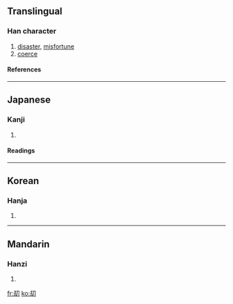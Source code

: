 ==Translingual==
===Han character===
{{Han char|rn=18|rad=刀|as=05|sn=7|four=|canj=土戈尸竹 (GISH)}}
# [[disaster]], [[misfortune]]
# [[coerce]]
====References====
{{Han ref|kx=0138.150|dkj=01927|dj=0313.030|hdz=10327.200|uh=5227|ud=21031}}
----
==Japanese==
===Kanji===
{{ja-kanji|grade=|rs=刀05}}
# {{defn|Japanese}} 
====Readings====
{{ja-readings|on=[[ごう]] (gō), [[きょう]] (kyō), [[こう]] (kō)|kun=[[おびゃかす]] (obyakasu)}}
----
==Korean==
===Hanja===
{{ko-hanja|hangeul=겁|rv=geop|mr=kŏp}}
# {{defn|Korean}}
----
==Mandarin==
===Hanzi===
{{cmn-hanzi|pin=[[jié]] (jie2)|wg=chieh<sup>2</sup>}}
# {{defn|Mandarin}}

[[fr:刧]]
[[ko:刧]]